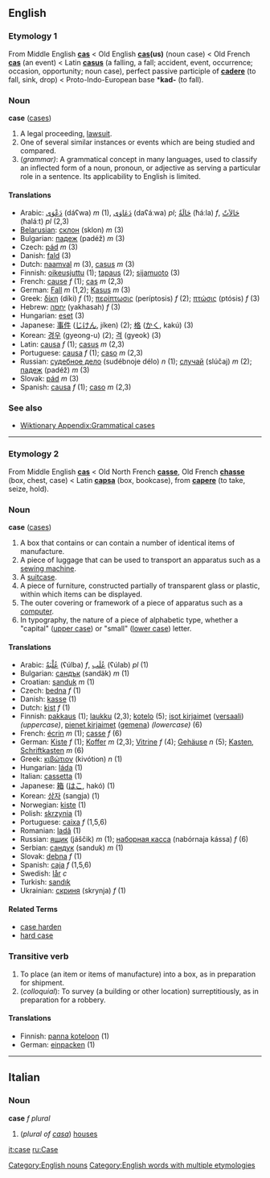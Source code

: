 ==English==
===Etymology 1===
From Middle English '''[[cas]]''' < Old English '''[[cas]](us)''' (noun case) < Old French '''[[cas]]''' (an event) < Latin '''[[casus]]''' (a falling, a fall; accident, event, occurrence; occasion, opportunity; noun case), perfect passive participle of '''[[cadere]]''' (to fall, sink, drop) < Proto-Indo-European base *'''kad-''' (to fall).

===Noun===
'''case''' ([[cases]])

#A legal proceeding, [[lawsuit]].
#One of several similar instances or events which are being studied and compared.
#(''grammar)'': A grammatical concept in many languages, used to classify an inflected form of a noun, pronoun, or adjective as serving a particular role in a sentence.  Its applicability to English is limited.  

====Translations====
*Arabic: [[دعوى|دَعْوَى]] (dáʕwa) ''m'' (1), [[دعاوى|دَعَاوَى]] (daʕáːwa) ''pl''; [[حالة|حَالَةٌ]] (ħáːla) ''f'', [[حالات|حَالاَتٌ]] (ħaláːt) ''pl'' (2,3)
*[[Belarusian]]: [[склон]] (sklon) ''m'' (3)
*Bulgarian: [[падеж]] (padéž) ''m'' (3)
*Czech: [[pád]] ''m'' (3)
*Danish: [[fald]] (3)
*Dutch: [[naamval]] ''m'' (3), [[casus]] ''m'' (3)
*Finnish: [[oikeusjuttu]] (1); [[tapaus]] (2); [[sijamuoto]] (3)
*French: [[cause]] ''f'' (1); [[cas]] ''m'' (2,3)
*German: [[Fall]] ''m'' (1,2); [[Kasus]] ''m'' (3)
*Greek: [[δίκη]] (díki) ''f'' (1); [[περίπτωσις]] (períptosis) ''f'' (2); [[πτώσις]]  (ptósis) ''f'' (3)
*Hebrew: [[יחסה]] (yakhasah) ''f'' (3)
*Hungarian: [[eset]] (3)
*Japanese: [[事件]] ([[じけん]], jíken) (2); [[格]] ([[かく]], kakú) (3)
*Korean: [[경우]] (gyeong-u) (2); [[격]] (gyeok) (3)
*Latin: [[causa]] ''f'' (1); [[casus]] ''m'' (2,3)
*Portuguese: [[causa]] ''f'' (1); [[caso]] ''m'' (2,3)
*Russian: [[судебное дело]] (sudébnoje délo) ''n'' (1); [[случай]] (slúčaj) ''m'' (2); [[падеж]] (padéž) ''m'' (3)
*Slovak: [[pád]] ''m'' (3)
*Spanish: [[causa]] ''f'' (1); [[caso]] ''m'' (2,3)

===See also===
*[[Wiktionary Appendix:Grammatical cases]]

----

===Etymology 2===
From Middle English '''[[cas]]''' < Old North French '''[[casse]]''', Old French '''[[chasse]]''' (box, chest, case) < Latin '''[[capsa]]''' (box, bookcase), from '''[[capere]]''' (to take, seize, hold).

===Noun===
'''case''' ([[cases]])

#A box that contains or can contain a number of identical items of manufacture.
#A piece of luggage that can be used to transport an apparatus such as a [[sewing machine]].
#A [[suitcase]].
#A piece of furniture, constructed partially of transparent glass or plastic, within which items can be displayed.
#The outer covering or framework of a piece of apparatus such as a [[computer]].
#In typography, the nature of a piece of alphabetic type, whether a "capital" ([[upper case]]) or "small" ([[lower case]]) letter.

====Translations====
*Arabic: [[علبة|عُلْبَةٌ]] (ʕúlba) ''f'', [[علب|عُلَب]] (ʕúlab) ''pl'' (1)
*Bulgarian: [[сандък]] (sandäk) ''m'' (1)
*Croatian: [[sanduk]] ''m'' (1)
*Czech: [[bedna]] ''f'' (1)
*Danish: [[kasse]] (1)
*Dutch: [[kist]]  ''f'' (1)
*Finnish: [[pakkaus]] (1); [[laukku]] (2,3); [[kotelo]] (5); [[isot kirjaimet]] ([[versaali]]) ''(uppercase)'', [[pienet kirjaimet]] ([[gemena]]) ''(lowercase)'' (6)
*French: [[écrin]] ''m'' (1); [[casse]] ''f'' (6)
*German: [[Kiste]] ''f'' (1); [[Koffer]] ''m'' (2,3); [[Vitrine]] ''f'' (4); [[Gehäuse]] ''n'' (5); [[Kasten]], [[Schriftkasten]] ''m'' (6)
*Greek: [[κιβώτιον]] (kivótion) ''n'' (1)
*Hungarian: [[láda]] (1)
*Italian: [[cassetta]] (1)
*Japanese: [[箱]] ([[はこ]], hakó) (1)
*Korean: [[상자]] (sangja) (1)
*Norwegian: [[kiste]] (1)
*Polish: [[skrzynia]] (1)
*Portuguese: [[caixa]] ''f'' (1,5,6)
*Romanian: [[ladă]] (1)
*Russian: [[ящик]] (jáščik) ''m'' (1); [[наборная касса]] (nabórnaja kássa) ''f'' (6)
*Serbian: [[сандук]] (sanduk) ''m'' (1)
*Slovak: [[debna]] ''f'' (1)
*Spanish: [[caja]] ''f'' (1,5,6)
*Swedish: [[lår]] ''c''
*Turkish: [[sandık]]
*Ukrainian: [[скриня]] (skrynja) ''f'' (1)

====Related Terms====
*[[case harden]]
*[[hard case]]

===Transitive verb===
#To place (an item or items of manufacture) into a box, as in preparation for shipment.
#(''colloquial''): To survey (a building or other location) surreptitiously, as in preparation for a robbery.

====Translations====

*Finnish: [[panna koteloon]] (1)
*German: [[einpacken]] (1)

[[Category:English nouns]]
[[Category:English words with multiple etymologies]]

----

==Italian==
===Noun===
'''case''' ''f plural''

#(''plural of [[casa#Italian|casa]]'') [[house]]s

[[it:case]]
[[ru:Case]]